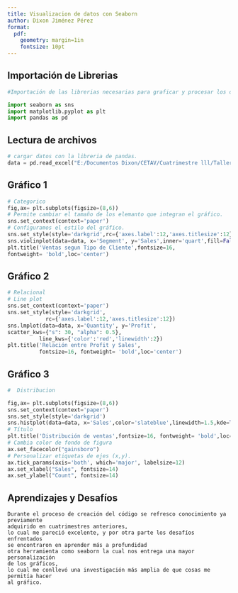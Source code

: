 ```yaml
---
title: Visualizacion de datos con Seaborn
author: Dixon Jiménez Pérez
format: 
  pdf:    
    geometry: margin=1in 
    fontsize: 10pt
---
```



## Importación de Librerias ##
```python

#Importación de las librerias necesarias para graficar y procesar los datos.

import seaborn as sns
import matplotlib.pyplot as plt
import pandas as pd
```

## Lectura de archivos ##
```python
# cargar datos con la libreria de pandas.
data = pd.read_excel("E:/Documentos Dixon/CETAV/Cuatrimestre lll/Taller de visualización interactiva de datos II/Proyecto_Final_V1.xlsx")
```

## Gráfico 1 ##
```python
# Categorico
fig,ax= plt.subplots(figsize=(8,6))
# Permite cambiar el tamaño de los elemanto que integran el gráfico.
sns.set_context(context='paper')
# Configuramos el estilo del gráfico.
sns.set_style(style='darkgrid',rc={'axes.label':12,'axes.titlesize':12})
sns.violinplot(data=data, x='Segment', y='Sales',inner='quart',fill=False)
plt.title('Ventas segun Tipo de Cliente',fontsize=16,
fontweight= 'bold',loc='center')
```

## Gráfico 2 ##
```python
# Relacional
# Line plot
sns.set_context(context='paper')
sns.set_style(style='darkgrid',
            rc={'axes.label':12,'axes.titlesize':12})
sns.lmplot(data=data, x='Quantity', y='Profit',
scatter_kws={"s": 30, "alpha": 0.5},
          line_kws={'color':'red','linewidth':2})
plt.title('Relación entre Profit y Sales',
          fontsize=16, fontweight= 'bold',loc='center')
```


## Gráfico 3 ##

```python
#  Distribucion

fig,ax= plt.subplots(figsize=(8,6))
sns.set_context(context='paper')
sns.set_style(style='darkgrid')
sns.histplot(data=data, x='Sales',color='slateblue',linewidth=1.5,kde=True)
# Título
plt.title('Distribución de ventas',fontsize=16, fontweight= 'bold',loc='center')
# Cambia color de fondo de figura
ax.set_facecolor("gainsboro")
# Personalizar etiquetas de ejes (x,y).
ax.tick_params(axis='both', which='major', labelsize=12)
ax.set_xlabel("Sales", fontsize=14)
ax.set_ylabel("Count", fontsize=14)
```

## Aprendizajes y Desafíos ##
```text
Durante el proceso de creación del código se refresco conocimiento ya previamente
adquirido en cuatrimestres anteriores,
lo cual me pareció excelente, y por otra parte los desafíos enfrentados
se encontraron en aprender más a profundidad
otra herramienta como seaborn la cual nos entrega una mayor personalización
de los gráficos,
lo cual me conllevó una investigación más amplia de que cosas me permitía hacer
al gráfico.
```
